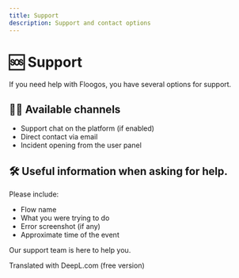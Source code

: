 ```yaml
---
title: Support
description: Support and contact options
---
```



# 🆘 Support

If you need help with Floogos, you have several options for support.

## 🧑‍💻 Available channels

- Support chat on the platform (if enabled)
- Direct contact via email
- Incident opening from the user panel

## 🛠 Useful information when asking for help.

Please include:
- Flow name
- What you were trying to do
- Error screenshot (if any)
- Approximate time of the event

Our support team is here to help you.

Translated with DeepL.com (free version)